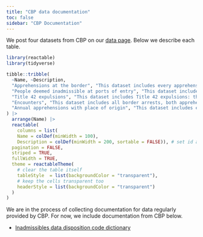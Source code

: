 ```yaml
---
title: "CBP data documentation"
toc: false
sidebar: "CBP Documentation"
---
```


We post four datasets from CBP on our [data page](/data/cbp.html). Below we describe each table.

```r
library(reactable)
library(tidyverse)

tibble::tribble(
  ~Name, ~Description,
  "Apprehensions at the border", "This dataset includes every apprehension at the border. Before 2020, all border arrests were apprehensions, and these files therefore include all arrests for those years. With the onset of the Title 42 pandemic expulsions program, some border arrests led to expulsions, which CBP does not categorize as apprehensions.",
  "People deemed inadmissible at ports of entry", "This dataset includes records of each person CBP found inadmissible at a port of entry. These are mostly asylum seekers.",
  "Title 42 expulsions", "This dataset includes Title 42 expulsions: the border arrests that CBP does not categorize as apprehensions.",
  "Encounters", "This dataset includes all border arrests, both apprehensions and Title 42 expulsions. Notice, however, that it exists currently only for a relatively short period.",
  "Annual apprehensions with place of origin", "This dataset includes each person’s city and state of origin, but it lacks precise dates for each apprehension (it shows only the fiscal year), limiting its use. The file names suggest that these files only contain family apprehensions, but they actually contain all apprehensions."
) |> 
  arrange(Name) |> 
  reactable(
    columns = list(
    Name = colDef(minWidth = 100),
    Description = colDef(minWidth = 200, sortable = FALSE)), # set id anchor for linking
  pagination = FALSE,
  striped = TRUE,
  fullWidth = TRUE,
  theme = reactableTheme(
    # clear the table itself
    tableStyle  = list(backgroundColor = "transparent"),
    # keep the cells transparent too
    headerStyle = list(backgroundColor = "transparent")
  )
)
```

We are in the process of collecting documentation for data regularly provided by CBP. For now, we include documentation from CBP below.

- [Inadmissibles data disposition code dictionary](https://ucla.box.com/shared/static/lhnuflx0nreiqapxvoi7zl0yan1u03g2.pdf)